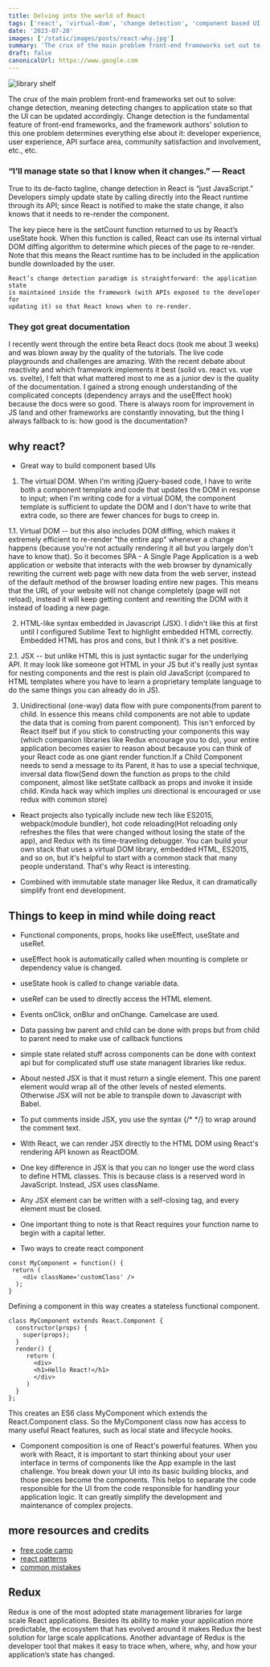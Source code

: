 ```yaml
---
title: Delving into the world of React
tags: ['react', 'virtual-dom', 'change detection', 'component based UI']
date: '2023-07-20'
images: ['/static/images/posts/react-why.jpg']
summary: 'The crux of the main problem front-end frameworks set out to solve: change detection, meaning detecting changes to application state so that the UI can be updated accordingly. Change detection is the fundamental feature of front-end frameworks, and the framework authors’ solution to this one problem determines everything else about it: developer experience, user experience, API surface area, community satisfaction and involvement, etc., etc.'
draft: false
canonicalUrl: https://www.google.com
---
```


<Image
  className="w-full rounded-xl"
  alt="library shelf"
  src="/static/images/posts/react-proof.jpg"
  width={450}
  height={250}
/>

<TOCInline toc={props.toc} asDisclosure toHeading={3} />

The crux of the main problem front-end frameworks set out to solve: change detection, meaning detecting changes to application state so that the UI can be updated accordingly. Change detection is the fundamental feature of front-end frameworks, and the framework authors’ solution to this one problem determines everything else about it: developer experience, user experience, API surface area, community satisfaction and involvement, etc., etc.

### “I’ll manage state so that I know when it changes.” — React

True to its de-facto tagline, change detection in React is “just JavaScript.” Developers simply update state by calling directly into the React runtime through its API; since React is notified to make the state change, it also knows that it needs to re-render the component.

The key piece here is the setCount function returned to us by React’s useState hook. When this function is called, React can use its internal virtual DOM diffing algorithm to determine which pieces of the page to re-render. Note that this means the React runtime has to be included in the application bundle downloaded by the user.

```
React’s change detection paradigm is straightforward: the application state
is maintained inside the framework (with APIs exposed to the developer for
updating it) so that React knows when to re-render.
```

### They got great documentation

I recently went through the entire beta React docs (took me about 3 weeks) and was blown away by the quality of the tutorials. The live code playgrounds and challenges are amazing. With the recent debate about reactivity and which framework implements it best (solid vs. react vs. vue vs. svelte), I felt that what mattered most to me as a junior dev is the quality of the documentation. I gained a strong enough understanding of the complicated concepts (dependency arrays and the useEffect hook) because the docs were so good. There is always room for improvement in JS land and other frameworks are constantly innovating, but the thing I always fallback to is: how good is the documentation?

## why react?

- Great way to build component based UIs

1. The virtual DOM. When I'm writing jQuery-based code, I have to write both a component template and code that updates the DOM in response to input; when I'm writing code for a virtual DOM, the component template is sufficient to update the DOM and I don't have to write that extra code, so there are fewer chances for bugs to creep in.

1.1. Virtual DOM -- but this also includes DOM diffing, which makes it extremely efficient to re-render "the entire app" whenever a change happens (because you're not actually rendering it all but you largely don't have to know that). So it becomes SPA - A Single Page Application is a web application or website that interacts with the web browser by dynamically rewriting the current web page with new data from the web server, instead of the default method of the browser loading entire new pages. This means that the URL of your website will not change completely (page will not reload), instead it will keep getting content and rewriting the DOM with it instead of loading a new page.

2. HTML-like syntax embedded in Javascript (JSX). I didn't like this at first until I configured Sublime Text to highlight embedded HTML correctly. Embedded HTML has pros and cons, but I think it's a net positive.

2.1. JSX -- but unlike HTML this is just syntactic sugar for the underlying API. It may look like someone got HTML in your JS but it's really just syntax for nesting components and the rest is plain old JavaScript (compared to HTML templates where you have to learn a proprietary template language to do the same things you can already do in JS).

3. Unidirectional (one-way) data flow with pure components(from parent to child. In essence this means child components are not able to update the data that is coming from parent component). This isn't enforced by React itself but if you stick to constructing your components this way (which companion libraries like Redux encourage you to do), your entire application becomes easier to reason about because you can think of your React code as one giant render function.If a Child Component needs to send a message to its Parent, it has to use a special technique, inversal data flow(Send down the function as props to the child component, almost like setState callback as props and invoke it inside child. Kinda hack way which implies uni directional is encouraged or use redux with common store)

- React projects also typically include new tech like ES2015, webpack(module bundler), hot code reloading(Hot reloading only refreshes the files that were changed without losing the state of the app), and Redux with its time-traveling debugger. You can build your own stack that uses a virtual DOM library, embedded HTML, ES2015, and so on, but it's helpful to start with a common stack that many people understand. That's why React is interesting.

- Combined with immutable state manager like Redux, it can dramatically simplify front end development.

## Things to keep in mind while doing react

- Functional components, props, hooks like useEffect, useState and useRef.

- useEffect hook is automatically called when mounting is complete or dependency value is changed.

- useState hook is called to change variable data.

- useRef can be used to directly access the HTML element.

- Events onClick, onBlur and onChange. Camelcase are used.

- Data passing bw parent and child can be done with props but from child to parent need to make use of callback functions

- simple state related stuff across components can be done with context api but for complicated stuff use state managent libraries like redux.

- About nested JSX is that it must return a single element. This one parent element would wrap all of the other levels of nested elements. Otherwise JSX will not be able to transpile down to Javascript with Babel.

- To put comments inside JSX, you use the syntax {/*  */} to wrap around the comment text.

- With React, we can render JSX directly to the HTML DOM using React's rendering API known as ReactDOM.

- One key difference in JSX is that you can no longer use the word class to define HTML classes. This is because class is a reserved word in JavaScript. Instead, JSX uses className.

- Any JSX element can be written with a self-closing tag, and every element must be closed.

- One important thing to note is that React requires your function name to begin with a capital letter.

- Two ways to create react component

```
const MyComponent = function() {
 return (
    <div className='customClass' />
  );
}
```

Defining a component in this way creates a stateless functional component.

```
class MyComponent extends React.Component {
  constructor(props) {
    super(props);
  }
  render() {
     return (
       <div>
       <h1>Hello React!</h1>
       </div>
     )
  }
};
```

This creates an ES6 class MyComponent which extends the React.Component class. So the MyComponent class now has access to many useful React features, such as local state and lifecycle hooks.

- Component composition is one of React's powerful features. When you work with React, it is important to start thinking about your user interface in terms of components like the App example in the last challenge. You break down your UI into its basic building blocks, and those pieces become the components. This helps to separate the code responsible for the UI from the code responsible for handling your application logic. It can greatly simplify the development and maintenance of complex projects.

## more resources and credits

- [free code camp](https://www.freecodecamp.org/learn/front-end-development-libraries/)
- [react patterns](http://lucasmreis.github.io/blog/simple-react-patterns/)
- [common mistakes](https://www.joshwcomeau.com/react/common-beginner-mistakes/)

## Redux

Redux is one of the most adopted state management libraries for large scale React applications. Besides its ability to make your application more predictable, the ecosystem that has evolved around it makes Redux the best solution for large scale applications. Another advantage of Redux is the developer tool that makes it easy to trace when, where, why, and how your application’s state has changed.
